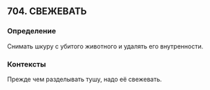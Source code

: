 ## 704. СВЕЖЕВАТЬ
### Определение
Снимать шкуру с убитого животного и удалять его внутренности.

### Контексты
Прежде чем разделывать тушу, надо её свежевать.

